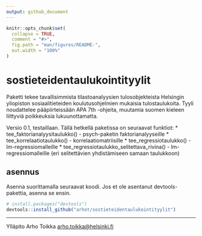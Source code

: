 ```yaml
---
output: github_document
---
```


<!-- README.md is generated from README.Rmd. Please edit that file -->

```r
knitr::opts_chunk$set(
  collapse = TRUE,
  comment = "#>",
  fig.path = "man/figures/README-",
  out.width = "100%"
)
```

# sostieteidentaulukointityylit

<!-- badges: start -->
<!-- badges: end -->
Paketti tekee tavallisimmista tilastoanalyysien tulosobjekteista Helsingin yliopiston sosiaalitieteiden koulutusohjelmien mukaisia tulostaulukoita. Tyyli noudattelee pääpiirteissään APA 7th -ohjeita, muutamia suomen kieleen liittyviä poikkeuksia lukuunottamatta.

Versio 0.1, testaillaan. Tällä hetkellä paketissa on seuraavat funktiot:
* tee_faktorianalyysitaulukko() - psych-paketin faktorianalyyseille
* tee_korrelaatiotaulukko() - korrelaatiomatriisille
* tee_regressiotaulukko() - lm-regressiomalleille
* tee_regressiotaulukko_selitettava_rivina() - lm-regressiomalleille (eri selitettävien yhdistämiseen samaan taulukkoon)

## asennus

Asenna suorittamalla seuraavat koodi. Jos et ole asentanut devtools-pakettia, asenna se ensin.

``` r
# install.packages("devtools")
devtools::install_github("arhot/sostieteidentaulukointityylit")
```

---
Ylläpito Arho Toikka <arho.toikka@helsinki.fi> 

